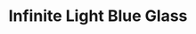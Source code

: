 ---
title: "Infinite Light Blue Glass"
images:
  color: "MUfCHtba5zu7XQFE1nCbpD3JSh4MnIQwYcBg9tLRFTE7CKa5"
  item: "MUfCHtba5zu7lzfQoVTWN4q8iYxm9JDjynBfHzd3MkGrab5p"
type: "magic/infinite"
crate: "glass"
unmodifiable: true
winChance: 6
---